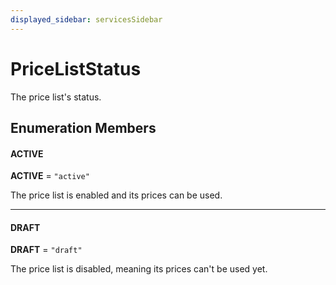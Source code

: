 ```yaml
---
displayed_sidebar: servicesSidebar
---
```



# PriceListStatus

The price list's status.

## Enumeration Members

#### ACTIVE

 **ACTIVE** = `"active"`

The price list is enabled and its prices can be used.

___

#### DRAFT

 **DRAFT** = `"draft"`

The price list is disabled, meaning its prices can't be used yet.

